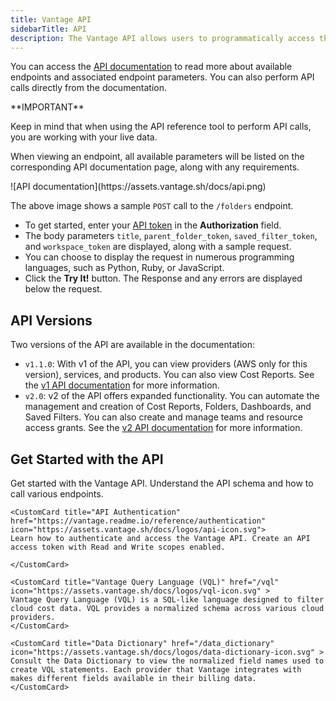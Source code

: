 ```yaml
---
title: Vantage API
sidebarTitle: API
description: The Vantage API allows users to programmatically access their cost data as well as create cost resources, such as Cost Reports, Folders, Saved Filters, and Dashboards.
---
```



You can access the [API documentation](https://vantage.readme.io/reference/general) to read more about available endpoints and associated endpoint parameters. You can also perform API calls directly from the documentation.

<Warning>
**IMPORTANT**

Keep in mind that when using the API reference tool to perform API calls, you are working with your live data.
</Warning>

When viewing an endpoint, all available parameters will be listed on the corresponding API documentation page, along with any requirements.

<Frame>
![API documentation](https://assets.vantage.sh/docs/api.png)
</Frame>

The above image shows a sample `POST` call to the `/folders` endpoint.

- To get started, enter your [API token](https://vantage.readme.io/reference/authentication) in the **Authorization** field.
- The body parameters `title`, `parent_folder_token`, `saved_filter_token`, and `workspace_token` are displayed, along with a sample request.
- You can choose to display the request in numerous programming languages, such as Python, Ruby, or JavaScript.
- Click the **Try It!** button. The Response and any errors are displayed below the request.

## API Versions

Two versions of the API are available in the documentation:

- `v1.1.0`: With v1 of the API, you can view providers (AWS only for this version), services, and products. You can also view Cost Reports. See the [v1 API documentation](https://vantage.readme.io/v1.1.0/reference/general) for more information.
- `v2.0`: v2 of the API offers expanded functionality. You can automate the management and creation of Cost Reports, Folders, Dashboards, and Saved Filters. You can also create and manage teams and resource access grants. See the [v2 API documentation](https://vantage.readme.io/v2.0/reference/general) for more information.

## Get Started with the API

<Columns cols={2}>
    <CustomCard title="API Quickstart"  href="https://vantage.readme.io/reference/quickstart" icon="https://assets.vantage.sh/docs/logos/quickstart-icon.svg">
    Get started with the Vantage API. Understand the API schema and how to call various endpoints.
    </CustomCard>

    <CustomCard title="API Authentication" href="https://vantage.readme.io/reference/authentication" icon="https://assets.vantage.sh/docs/logos/api-icon.svg">
    Learn how to authenticate and access the Vantage API. Create an API access token with Read and Write scopes enabled.

    </CustomCard>

    <CustomCard title="Vantage Query Language (VQL)" href="/vql" icon="https://assets.vantage.sh/docs/logos/vql-icon.svg" >
    Vantage Query Language (VQL) is a SQL-like language designed to filter cloud cost data. VQL provides a normalized schema across various cloud providers.
    </CustomCard>

    <CustomCard title="Data Dictionary" href="/data_dictionary" icon="https://assets.vantage.sh/docs/logos/data-dictionary-icon.svg" >
    Consult the Data Dictionary to view the normalized field names used to create VQL statements. Each provider that Vantage integrates with makes different fields available in their billing data.
    </CustomCard>
</Columns>
